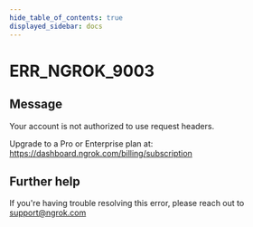 ```yaml
---
hide_table_of_contents: true
displayed_sidebar: docs
---
```



# ERR_NGROK_9003

## Message

Your account is not authorized to use request headers.

Upgrade to a Pro or Enterprise plan at: https://dashboard.ngrok.com/billing/subscription

<ErrorDetails error="err_ngrok_9003" />

## Further help

If you're having trouble resolving this error, please reach out to [support@ngrok.com](mailto:support@ngrok.com?subject=Help%20with%20ERR_NGROK_9003)
